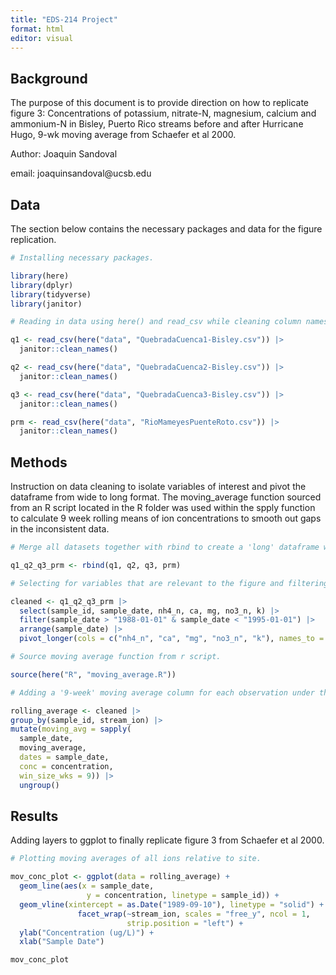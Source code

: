 ```yaml
---
title: "EDS-214 Project"
format: html
editor: visual
---
```


## Background

The purpose of this document is to provide direction on how to replicate figure 3: Concentrations of potassium, nitrate-N, magnesium, calcium and ammonium-N in Bisley, Puerto Rico streams before and after Hurricane Hugo, 9-wk moving average from Schaefer et al 2000.

Author: Joaquin Sandoval

email: joaquinsandoval@ucsb.edu

## Data

The section below contains the necessary packages and data for the figure replication. 

```r

# Installing necessary packages. 

library(here)
library(dplyr)
library(tidyverse)
library(janitor)

# Reading in data using here() and read_csv while cleaning column names to lower snake case.

q1 <- read_csv(here("data", "QuebradaCuenca1-Bisley.csv")) |> 
  janitor::clean_names()

q2 <- read_csv(here("data", "QuebradaCuenca2-Bisley.csv")) |> 
  janitor::clean_names()

q3 <- read_csv(here("data", "QuebradaCuenca3-Bisley.csv")) |> 
  janitor::clean_names()

prm <- read_csv(here("data", "RioMameyesPuenteRoto.csv")) |> 
  janitor::clean_names()

```

## Methods

Instruction on data cleaning to isolate variables of interest and pivot the dataframe from wide to long format. The moving_average function sourced from an R script located in the R folder was used within the spply function to calculate 9 week rolling means of ion concentrations to smooth out gaps in the inconsistent data.

```r
# Merge all datasets together with rbind to create a 'long' dataframe with variables stacked.  

q1_q2_q3_prm <- rbind(q1, q2, q3, prm) 

# Selecting for variables that are relevant to the figure and filtering for dates between 1988-1995. Also, pivoting longer to create columns 'stream_ion' and 'concentration'. 

cleaned <- q1_q2_q3_prm |> 
  select(sample_id, sample_date, nh4_n, ca, mg, no3_n, k) |>
  filter(sample_date > "1988-01-01" & sample_date < "1995-01-01") |> 
  arrange(sample_date) |> 
  pivot_longer(cols = c("nh4_n", "ca", "mg", "no3_n", "k"), names_to = "stream_ion", values_to = "concentration")

# Source moving average function from r script.

source(here("R", "moving_average.R"))

# Adding a '9-week' moving average column for each observation under the concentration column. 

rolling_average <- cleaned |> 
group_by(sample_id, stream_ion) |> 
mutate(moving_avg = sapply(
  sample_date,
  moving_average,
  dates = sample_date,
  conc = concentration, 
  win_size_wks = 9)) |> 
  ungroup()

```

## Results

Adding layers to ggplot to finally replicate figure 3 from Schaefer et al 2000. 

```r
# Plotting moving averages of all ions relative to site.

mov_conc_plot <- ggplot(data = rolling_average) +
  geom_line(aes(x = sample_date,
                 y = concentration, linetype = sample_id)) +
  geom_vline(xintercept = as.Date("1989-09-10"), linetype = "solid") + 
               facet_wrap(~stream_ion, scales = "free_y", ncol = 1, 
                          strip.position = "left") + 
  ylab("Concentration (ug/L)") + 
  xlab("Sample Date") 

mov_conc_plot
```
